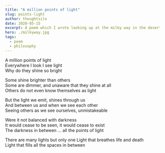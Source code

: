```yaml
---
title: "A million points of light"
slug: points-light
author: thoughtsilo
date: 2020-05-15
excerpt: A poem which I wrote looking up at the milky way in the desert in Dubai
hero: ./milkyway.jpg
tags:
  - poem
  - philosophy
---
```


A million points of light  
Everywhere I look I see light  
Why do they shine so bright

Some shine brighter than others  
Some are dimmer, and unaware that they shine at all  
Others do not even know themselves as light  

But the light we emit, shines through us  
And between us and when we see each other  
Seeing others as we see ourselves, unmistakeable

Were it not balanced with darkness   
It would cease to be seen, it would cease to exist  
The darkness in between … all the points of light  

There are many lights but only one
Light that breathes life and death  
Light that fills all the spaces in between 